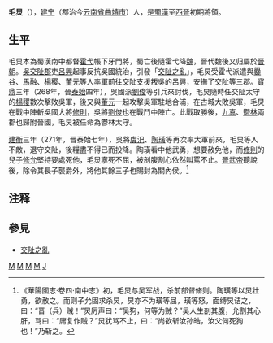 '''毛炅'''（{{bd|？||271年|catIdx=M}}），[[建宁郡|建宁]]（郡治今[[云南省|云南省]][[曲靖市|曲靖市]]）人，是[[蜀漢|蜀漢]]至[[西晉|西晉]]初期將領。
==生平==
毛炅本為蜀漢南中都督[[霍弋|霍弋]]帳下牙門將，蜀亡後隨霍弋降[[曹魏|魏]]，晉代魏後又归屬於[[晉朝|晉朝]]。[[孫吳|吳]][[交趾郡|交阯郡]]吏[[呂興|呂興]]起事反抗吳國統治，引發「[[交阯之亂|交阯之亂]]」，毛炅受霍弋派遣與[[爨谷|爨谷]]、[[馬融|馬融]]、[[楊稷|楊稷]]、[[董元|董元]]等人率軍前往[[交趾郡|交阯]]支援叛吳的[[呂興|呂興]]，安撫了[[交趾郡|交阯]]等三郡。[[寶鼎|寶鼎]]三年（268年，晉[[泰始_(西晋)|泰始]]四年），吳國派[[劉俊_(三國)|劉俊]]等引兵來討伐，毛炅隨時任交阯太守的[[楊稷|楊稷]]數次擊敗吳軍，後又與[[董元|董元]]一起攻擊吳軍駐地合浦，在古城大敗吳軍，毛炅在戰中陣斬吳國大將[[修則|修則]]，吳將[[劉俊_(三國)|劉俊]]也在戰鬥中陣亡。此戰取勝後，[[九真|九真]]、[[鬱林郡|鬱林]]兩郡也歸附晉國，毛炅被任命為鬱林太守。

[[建衡|建衡]]三年（271年，晋泰始七年），吳將[[虞汜|虞汜]]、[[陶璜|陶璜]]等再次率大軍前來，毛炅等人不敵，退守交阯，後糧盡不得已而投降。陶璜看中他武勇，想要赦免他，而[[修則|修則]]的兒子[[修允|修允]]堅持要處死他，毛炅寧死不屈，被剖腹割心依然叫罵不止。[[晉武帝|晉武帝]]聽說後，除令其長子襲爵外，將他其餘三子也賜封為關內侯。<ref>《華陽國志·卷四·南中志》初，毛炅与吴军战，杀前部督脩则。陶璜等以炅壮勇，欲赦之。而则子允固求杀炅，炅亦不为璜等屈，璜等怒，面缚炅诘之，曰：“晋（兵）贼！”炅厉声曰：“吴狗，何等为贼？”吴人生剖其腹，允割其心肝，骂曰：“庸复作贼？”炅犹骂不止，曰：“尚欲斩汝孙皓，汝父何死狗也！”乃斩之。</ref>

==注释==
{{Reflist}}

==參見==
*[[交阯之亂|交阯之亂]]

{{晉朝人物小作品}}

[[Category:蜀漢軍事人物|M]]
[[Category:三國軍事人物|M]]
[[Category:晉朝軍事人物|M]]
[[Category:西晉太守|M]]
[[Category:毛姓|J]]